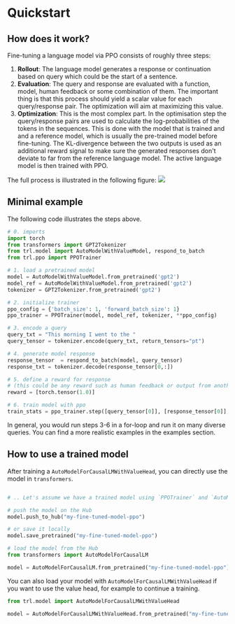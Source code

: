 # Quickstart

## How does it work?

Fine-tuning a language model via PPO consists of roughly three steps:

1. **Rollout**: The language model generates a response or continuation based on query which could be the start of a sentence.
2. **Evaluation**: The query and response are evaluated with a function, model, human feedback or some combination of them. The important thing is that this process should yield a scalar value for each query/response pair. The optimization will aim at maximizing this value.
3. **Optimization**: This is the most complex part. In the optimisation step the query/response pairs are used to calculate the log-probabilities of the tokens in the sequences. This is done with the model that is trained and and a reference model, which is usually the pre-trained model before fine-tuning. The KL-divergence between the two outputs is used as an additional reward signal to make sure the generated responses don't deviate to far from the reference language model. The active language model is then trained with PPO.

The full process is illustrated in the following figure:
<img src="https://huggingface.co/datasets/trl-internal-testing/example-images/resolve/main/images/trl_overview.png"/>

## Minimal example

The following code illustrates the steps above. 

```python
# 0. imports
import torch
from transformers import GPT2Tokenizer
from trl.model import AutoModelWithValueModel, respond_to_batch
from trl.ppo import PPOTrainer

# 1. load a pretrained model
model = AutoModelWithValueModel.from_pretrained('gpt2')
model_ref = AutoModelWithValueModel.from_pretrained('gpt2')
tokenizer = GPT2Tokenizer.from_pretrained('gpt2')

# 2. initialize trainer
ppo_config = {'batch_size': 1, 'forward_batch_size': 1}
ppo_trainer = PPOTrainer(model, model_ref, tokenizer, **ppo_config)

# 3. encode a query
query_txt = "This morning I went to the "
query_tensor = tokenizer.encode(query_txt, return_tensors="pt")

# 4. generate model response
response_tensor  = respond_to_batch(model, query_tensor)
response_txt = tokenizer.decode(response_tensor[0,:])

# 5. define a reward for response
# (this could be any reward such as human feedback or output from another model)
reward = [torch.tensor(1.0)]

# 6. train model with ppo
train_stats = ppo_trainer.step([query_tensor[0]], [response_tensor[0]], reward)
```

In general, you would run steps 3-6 in a for-loop and run it on many diverse queries. You can find a more realistic examples in the examples section. 

## How to use a trained model

After training a `AutoModelForCausalLMWithValueHead`, you can directly use the model in `transformers`.
```python

# .. Let's assume we have a trained model using `PPOTrainer` and `AutoModelForCausalLMWithValueHead`

# push the model on the Hub
model.push_to_hub("my-fine-tuned-model-ppo")

# or save it locally
model.save_pretrained("my-fine-tuned-model-ppo")

# load the model from the Hub
from transformers import AutoModelForCausalLM

model = AutoModelForCausalLM.from_pretrained("my-fine-tuned-model-ppo")
```

You can also load your model with `AutoModelForCausalLMWithValueHead` if you want to use the value head, for example to continue a training.

```python
from trl.model import AutoModelForCausalLMWithValueHead

model = AutoModelForCausalLMWithValueHead.from_pretrained("my-fine-tuned-model-ppo")
```